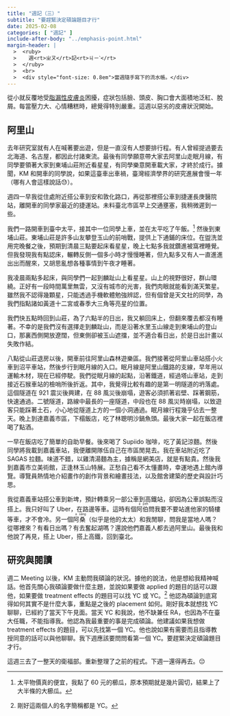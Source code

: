 ```yaml
---
title: "週記（三）"
subtitle: "要趕緊決定碩論題目才行"
date: 2025-02-08
categories: [ "週記" ]
include-after-body: "../emphasis-point.html"
margin-header: |
  >  <ruby>
  >    週<rt>ㄓㄡ</rt>記<rt>ㄐㄧˋ</rt>
  >  </ruby>
  >  <br>
  >  <div style="font-size: 0.8em">當週隨手寫下的流水帳。</div>
---
```


從小就反覆地受[脂漏性皮膚炎](https://zh.wikipedia.org/zh-tw/%E8%84%82%E6%BA%A2%E6%80%A7%E7%9A%AE%E7%82%8E)困擾，症狀包括臉、頭皮、胸口會大面積地泛紅、脫屑。每當壓力大、心情糟糕時，總覺得特別嚴重。這週以惡劣的皮膚狀況開始。

## 阿里山

去年研究室就有人在喊著要出遊，但是一直沒有人想要排行程。有人曾經提過要去北海道、名古屋，都因此付諸東流。最後有同學願意帶大家去阿里山走眠月線，有同學要領著大家到東埔山莊附近看星星，有同學樂意開車載大家，才終於成行。據聞，KM 和開車的同學說，如果這臺車出車禍，臺灣經濟學界的研究進展會慢一年（哪有人會這樣說話😓）。

週四一早我從住處附近搭公車到安和敦化路口，再從那裡搭公車到捷運長庚醫院站，離開車的同學家最近的捷運站。未料臺北市區早上交通壅塞，我稍微遲到一些。

我們一路開車到臺中太平，接其中一位同學上車，並在太平吃了午飯。^[太平物價真的便宜，我點了 60 元的櫛瓜，原本預期就是幾片圓切，結果上了大半條的大櫛瓜。] 然後到東埔山莊。東埔山莊是許多山友攀登玉山的前哨戰，提供上下通鋪的床位。在盥洗並用完晚餐之後，預期到清晨三點要起床看星星，晚上七點多我就鑽進被窩裡睡覺。但我發現我有點認床，輾轉反側一個多小時才慢慢睡著，但九點多又有人一直進進出出而醒來，又胡思亂想各種事情到午夜才睡著。

我凌晨兩點多起床，與同學們一起到麟趾山上看星星。山上的視野很好，群山環繞。正好有一段時間萬里無雲，又沒有城市的光害，我們肉眼就能看到滿天繁星。雖然我不認得幾顆星，只能透過手機軟體勉強辨認，但有個曾是天文社的同學，為我們指點諸如黃道十二宮或春季大三角等亮星的位置。

我們快五點時回到山莊，為了六點半的日出，我又躺回床上，但翻來覆去都沒有睡著。不幸的是我們沒有選擇走到麟趾山，而是沿著水里玉山線走到東埔山的登山口，那裏西側開放遼闊，但東側卻被玉山遮擋，並不適合看日出，於是日出計畫以失敗作結。

八點從山莊退房以後，開車前往阿里山森林遊樂區。我們接著從阿里山車站搭小火車到沼平車站，然後步行到眠月線的入口。眠月線是阿里山鐵路的支線，早年用以運輸木材，現在已經停駛。我們從眠月線的起點，沿著鐵道，經過塔山車站，走到接近石猴車站的檢哨所後折返。其中，我覺得比較有趣的是第一明隧道的坍落處。這個隧道在 921 震災後興建，在 88 風災後崩塌，遊客必須抓著岩壁、踩著鋼筋，快速通過。二號隧道，路線中最長的一座隧道，中段也在 88 風災時崩塌，以致遊客只能踩著土石，小心地從隧道上方的一個小洞通過。眠月線行程幾乎佔去一整天。晚上到達嘉義市區，下榻飯店，吃了林聰明沙鍋魚頭。最後大家一起在飯店裡喝了點酒。

一早在飯店吃了簡單的自助早餐。後來喝了 Supiido 咖啡，吃了黃記涼麵。然後同學將我載到嘉義車站，我便離開隊伍自己在市區閒晃去。我在車站附近吃了 SAGAS 拉麵。味道不錯，以雞清湯麵為主，據稱是網美店，就是有點貴。然後我到嘉義市立美術館，正逢林玉山特展。正愁自己看不太懂畫時，幸運地遇上館內導覽。導覽員熱情地介紹畫作的創作背景和繪畫技法，以及館舍建築的歷史與設計巧思。

我從嘉義車站搭公車到新埤，預計轉乘另一部公車到高鐵站，卻因為公車誤點而沒搭上。我只好叫了 Uber，在路邊等車。這時有個<ruby>阿<rt>a</rt>伯<rt>peh</rt></ruby>問我要不要站進他家的騎樓等車，才不會冷。另一個<ruby>阿<rt>a</rt>桑<rt>sáng</rt></ruby>（似乎是他的太太）和我閒聊，問我是當地人嗎？從哪裡來？有看日出嗎？有去奮起湖嗎？還說他們嘉義人都去過阿里山。最後我和他說了再見，搭上 Uber，搭上高鐵，回到臺北。

## 研究與閱讀

週二 Meeting 以後，KM 主動問我碩論的狀況。據他的說法，他是想給我精神喊話。他首先關心我碩論要做什麼主題，並說如果要做 applied 的題目的話可以跟他，如果要做 treatment effects 的題目可以找 YC 或 YC。^[剛好這兩個人的名字簡稱都是 YC。] 他認為碩論到底寫得如何其實不是什麼大事，重點是之後的 placement 如何。剛好我本就想找 YC 聊聊，已經約了當天下午見面。當天 YC 和我說，他不缺兼任 RA，也因為不在臺大任職，不能指導我。他認為我最重要的事是完成碩論。他建議如果我想做 treatment effects 的題目，可以先找第一個 YC。他也說如果有需要而且指導教授同意的話可以與他聊聊。我下週應該要問問看第一個 YC。要趕緊決定碩論題目才行。

這週三去了一整天的衛福部。重新整理了之前的程式。下週一還得再去。😔